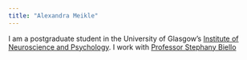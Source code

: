 ```yaml
---
title: "Alexandra Meikle"
---
```


I am a postgraduate student in the University of Glasgow's
[Institute of Neuroscience and Psychology](http://www.gla.ac.uk/researchinstitutes/neurosciencepsychology/).
I work with [Professor Stephany Biello](https://www.gla.ac.uk/schools/psychology/staff/stephanybiello/)
